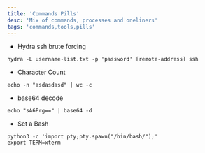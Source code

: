 ```yaml
---
title: 'Commands Pills'
desc: 'Mix of commands, processes and oneliners'
tags: 'commands,tools,pills'
---
```





* Hydra ssh brute forcing

```
hydra -L username-list.txt -p 'password' [remote-address] ssh
```

* Character Count

```
echo -n "asdasdasd" | wc -c
```

* base64 decode

```
echo "sA6Prg==" | base64 -d 
```

* Set a Bash

```
python3 -c 'import pty;pty.spawn("/bin/bash/");'
export TERM=xterm
```




